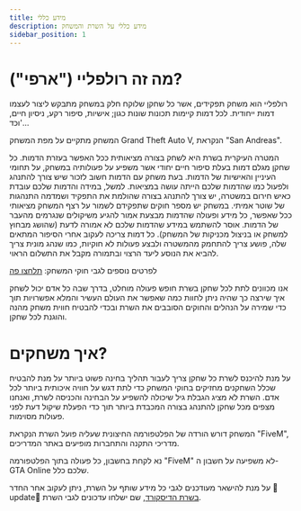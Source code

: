 ```yaml
---
title: מידע כללי
description: מידע כללי על השרת והמשחק
sidebar_position: 1
---
```


# מה זה רולפליי ("ארפי")?
רולפליי הוא משחק תפקידים, אשר כל שחקן שלוקח חלק במשחק מתבקש ליצור לעצמו דמות ייחודית.
לכל דמות קיימות תכונות שונות כגון; אישיות, סיפור רקע, ניסיון חיים, וכד'...

המשחק מתקיים על מפת המשחק Grand Theft Auto V, הנקראת "San Andreas".

המטרה העיקרית בשרת היא לשחק בצורה מציאותית ככל האפשר בעזרת הדמות.
כל שחקן מגלם דמות בעלת סיפור חיים יחודי אשר משפיע על פעולותיה במשחק, על תחומי העיניין והאישיות של הדמות.
בעת משחק עם הדמות חשוב לזכור שיש צורך להתנהג ולפעול כמו שהדמות שלכם הייתה עושה במציאות.
למשל, במידה והדמות שלכם עובדת כאיש חירום במשטרה, יש צורך להתנהג בצורה שהולמת את התפקיד ושמדמה התנהגות של שוטר אמיתי.
במשחק יש מספר חוקים שתפקידם לשמור על רצף המשחק מציאותי ככל שאפשר, כל מידע ופעולה שהדמות מבצעת אמור להגיע משיקולים שנגרמים מהעבר של הדמות.
אוסר להשתמש במידע שהדמות שלכם לא אמורה לדעת (שהושג מבחוץ למשחק או בניצול מכניקות של המשחק).
כל דמות צריכה לעקוב אחרי הסיפור המתאים שלה, פושע צריך להתחמק מהמשטרה ולבצע פעולות לא חוקיות, כמו שנהג מונית צריך להביא את הנוסע ליעד הרצוי ובתמורה מקבל את התשלום הראוי.

לפרטים נוספים לגבי חוקי המשחק: [תלחצו פה](https://fivem.tg1.co.il/rules)


אנו מכוונים לתת לכל שחקן בשרת חופש פעולה מוחלט, בדרך שבה כל אדם יכול לשחק איך שירצה כך שהיה ניתן לחוות כמה שאפשר את העולם העשיר והמלא אפשרויות
 תוך כדי שמירה על הנהלים והחוקים הסובבים את השרת ובכדי להבטיח חווית משחק מהנה והוגנת לכל שחקן.

# איך משחקים?
על מנת להיכנס לשרת כל שחקן צריך לעבור תהליך בחינה פשוט ביותר על מנת להבטיח שכלל השחקנים מחזיקים בחוקי המשחק כדי לתת דגש על חוויה איכותית ביותר לכל אדם.
השרת לא מציג הגבלת גיל שיכולה להשפיע על הבחינה והכניסה לשרת, ואנחנו מצפים מכל שחקן להתנהג בצורה המכבדת ביותר תוך כדי הפעלת שיקול דעת לפני פעולות מסוימות.


המשחק דורש הורדה של הפלטפורמה החיצונית שעליה פועל השרת הנקראת "FiveM", מדריכי התקנה והתחברות מופיעים באתר המדריכים.

נא לקחת בחשבון, כל פעולה בתוך הפלטפורמה "FiveM" לא משפיעה על חשבון ה- GTA Online שלכם כלל.

על מנת להישאר מעודכנים לגבי כל מידע שותף על השרת, ניתן לעקוב אחר החדר ⁠🎉update🎉 [בשרת הדיסקורד](https.discord.gg/link),  שם ישלחו עדכונים לגבי השרת.
